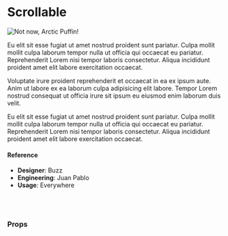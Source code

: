 
<Meta title="Utilities/Scrollable" component={Scrollable} />

# Scrollable

<Preview>
  <Story name="default">
    <Card
      style={{ height: 400, width: `${text('Container width', '400px')}` }}
      seamless
    >
      <Scrollable
        fade={boolean('fade', true)}
        fadeLeft={boolean('fadeLeft', false)}
        fadeRight={boolean('fadeRight', false)}
        fadeBottom={boolean('fadeBottom', true)}
        rounded={boolean('rounded', true)}
      >
        <Card.Block style={{ width: `${text('Content width', '400px')}` }}>
          <Image
            src="https://picsum.photos/700/300"
            alt="Not now, Arctic Puffin!"
          />
          <p>
            Eu elit sit esse fugiat ut amet nostrud proident sunt pariatur.
            Culpa mollit mollit culpa laborum tempor nulla ut officia qui
            occaecat eu pariatur. Reprehenderit Lorem nisi tempor laboris
            consectetur. Aliqua incididunt proident amet elit labore
            exercitation occaecat.
          </p>
          <p>
            Voluptate irure proident reprehenderit et occaecat in ea ex ipsum
            aute. Anim ut labore ex ea laborum culpa adipisicing elit labore.
            Tempor Lorem nostrud consequat ut officia irure sit ipsum eu eiusmod
            enim laborum duis velit.
          </p>
          <p>
            Eu elit sit esse fugiat ut amet nostrud proident sunt pariatur.
            Culpa mollit mollit culpa laborum tempor nulla ut officia qui
            occaecat eu pariatur. Reprehenderit Lorem nisi tempor laboris
            consectetur. Aliqua incididunt proident amet elit labore
            exercitation occaecat.
          </p>
        </Card.Block>
      </Scrollable>
    </Card>
  </Story>
</Preview>

#### Reference

- **Designer**: Buzz
- **Engineering**: Juan Pablo
- **Usage**: Everywhere

<br />
<br />

### Props

<Props of={Scrollable} />
